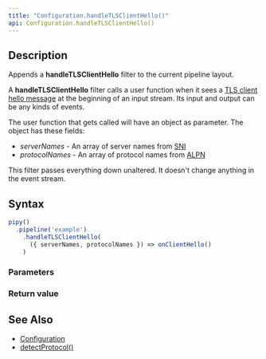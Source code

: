 ```yaml
---
title: "Configuration.handleTLSClientHello()"
api: Configuration.handleTLSClientHello()
---
```


## Description

Appends a **handleTLSClientHello** filter to the current pipeline layout.

A **handleTLSClientHello** filter calls a user function when it sees a [TLS client hello message](https://www.rfc-editor.org/rfc/rfc8446.html#section-4.1.2) at the beginning of an input stream. Its input and output can be any kinds of events.

<FilterDiagram
  name="handleTLSClientHello"
  input="Event"
  output="Event"
/>

The user function that gets called will have an object as parameter. The object has these fields:

- _serverNames_ - An array of server names from [SNI](https://www.rfc-editor.org/rfc/rfc6066#section-3)
- _protocolNames_ - An array of protocol names from [ALPN](https://www.rfc-editor.org/rfc/rfc7301)

This filter passes everything down unaltered. It doesn't change anything in the event stream.

## Syntax

``` js
pipy()
  .pipeline('example')
    .handleTLSClientHello(
      ({ serverNames, protocolNames }) => onClientHello()
    )
```

### Parameters

<Parameters/>

### Return value

<ReturnValue/>

## See Also

* [Configuration](/reference/api/Configuration)
* [detectProtocol()](/reference/api/Configuration/detectProtocol)
